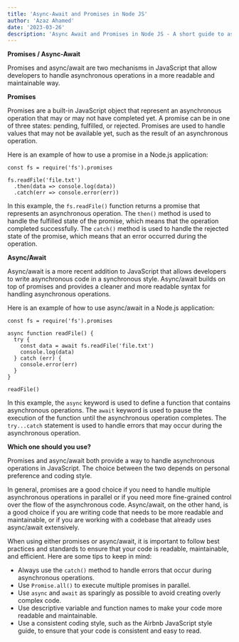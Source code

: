 ```yaml
---
title: 'Async-Await and Promises in Node JS'
author: 'Azaz Ahamed'
date: '2023-03-26'
description: 'Async Await and Promises in Node JS - A short guide to async await and promises in Node JS'
---
```


**Promises / Async-Await**

Promises and async/await are two mechanisms in JavaScript that allow developers to handle asynchronous operations in a more readable and maintainable way.

**Promises**

Promises are a built-in JavaScript object that represent an asynchronous operation that may or may not have completed yet. A promise can be in one of three states: pending, fulfilled, or rejected. Promises are used to handle values that may not be available yet, such as the result of an asynchronous operation.

Here is an example of how to use a promise in a Node.js application:

```
const fs = require('fs').promises

fs.readFile('file.txt')
  .then(data => console.log(data))
  .catch(err => console.error(err))

```

In this example, the `fs.readFile()` function returns a promise that represents an asynchronous operation. The `then()` method is used to handle the fulfilled state of the promise, which means that the operation completed successfully. The `catch()` method is used to handle the rejected state of the promise, which means that an error occurred during the operation.

**Async/Await**

Async/await is a more recent addition to JavaScript that allows developers to write asynchronous code in a synchronous style. Async/await builds on top of promises and provides a cleaner and more readable syntax for handling asynchronous operations.

Here is an example of how to use async/await in a Node.js application:

```
const fs = require('fs').promises

async function readFile() {
  try {
    const data = await fs.readFile('file.txt')
    console.log(data)
  } catch (err) {
    console.error(err)
  }
}

readFile()

```

In this example, the `async` keyword is used to define a function that contains asynchronous operations. The `await` keyword is used to pause the execution of the function until the asynchronous operation completes. The `try...catch` statement is used to handle errors that may occur during the asynchronous operation.

**Which one should you use?**

Promises and async/await both provide a way to handle asynchronous operations in JavaScript. The choice between the two depends on personal preference and coding style.

In general, promises are a good choice if you need to handle multiple asynchronous operations in parallel or if you need more fine-grained control over the flow of the asynchronous code. Async/await, on the other hand, is a good choice if you are writing code that needs to be more readable and maintainable, or if you are working with a codebase that already uses async/await extensively.

When using either promises or async/await, it is important to follow best practices and standards to ensure that your code is readable, maintainable, and efficient. Here are some tips to keep in mind:

- Always use the `catch()` method to handle errors that occur during asynchronous operations.
- Use `Promise.all()` to execute multiple promises in parallel.
- Use `async` and `await` as sparingly as possible to avoid creating overly complex code.
- Use descriptive variable and function names to make your code more readable and maintainable.
- Use a consistent coding style, such as the Airbnb JavaScript style guide, to ensure that your code is consistent and easy to read.

